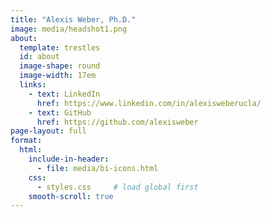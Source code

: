 ```yaml
---
title: "Alexis Weber, Ph.D."
image: media/headshot1.png
about: 
  template: trestles
  id: about
  image-shape: round
  image-width: 17em
  links:
    - text: LinkedIn
      href: https://www.linkedin.com/in/alexisweberucla/
    - text: GitHub
      href: https://github.com/alexisweber
page-layout: full
format:
  html:
    include-in-header: 
      - file: media/bi-icons.html
    css:
      - styles.css     # load global first
    smooth-scroll: true
---    
```

